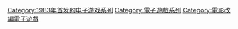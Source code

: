 [[Category:1983年首发的电子游戏系列|Category:1983年首发的电子游戏系列]]
[[Category:電子遊戲系列|Category:電子遊戲系列]]
[[Category:電影改編電子遊戲|Category:電影改編電子遊戲]]